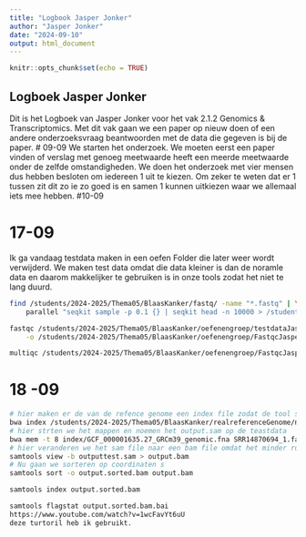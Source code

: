 ```yaml
---
title: "Logbook Jasper Jonker"
author: "Jasper Jonker"
date: "2024-09-10"
output: html_document
---
```


```r
knitr::opts_chunk$set(echo = TRUE)
```

## Logboek Jasper Jonker
Dit is het Logboek van Jasper Jonker voor het vak 2.1.2 Genomics & Transcriptomics. Met dit vak gaan we een paper op nieuw doen of een andere onderzoeksvraag beantwoorden met de data die gegeven is bij de paper.
# 09-09 
We starten het onderzoek. We moeten eerst een paper vinden of verslag met genoeg meetwaarde heeft een meerde meetwaarde onder de zelfde omstandigheden. We doen het onderzoek met vier mensen dus hebben besloten om iedereen 1 uit te kiezen. Om zeker te weten dat er 1 tussen zit dit zo ie zo goed is en samen 1 kunnen uitkiezen waar we allemaal iets mee hebben. 
#10-09 


# 17-09
Ik ga vandaag testdata maken in een oefen Folder die later weer wordt verwijderd. We maken test data omdat die data kleiner is dan de noramle data en daarom makkelijker te gebruiken is in onze tools zodat het niet te lang duurd.
```bash
find /students/2024-2025/Thema05/BlaasKanker/fastq/ -name "*.fastq" | \
    parallel "seqkit sample -p 0.1 {} | seqkit head -n 10000 > /students/2024-2025/Thema05/BlaasKanker/oefenengroep/testdataJasper/{/}"
```

```bash
fastqc /students/2024-2025/Thema05/BlaasKanker/oefenengroep/testdataJasper/* \
    -o /students/2024-2025/Thema05/BlaasKanker/oefenengroep/FastqcJasper/
```

```bash
multiqc /students/2024-2025/Thema05/BlaasKanker/oefenengroep/FastqcJasper/* -o /students/2024-2025/Thema05/BlaasKanker/oefenengroep/multiqcJasper/
```

# 18 -09 
``` bash
# hier maken er de van de refence genome een index file zodat de tool sneller gaat. 
bwa index /students/2024-2025/Thema05/BlaasKanker/realreferenceGenome/ncbi_dataset/data/GCF_000001635.27/GCF_000001635.27_GRCm39_genomic.fna
# hier strten we het mappen en noemen het output.sam op de teastdata 
bwa mem -t 8 index/GCF_000001635.27_GRCm39_genomic.fna SRR14870694_1.fastq SRR14870694_2.fastq > outputtest.sam
# hier veranderen we het sam file naar een bam file omdat het minder ruimte in neemt
samtools view -b outputtest.sam > output.bam 
# Nu gaan we sorteren op coordinaten s
samtools sort -o output.sorted.bam output.bam 

samtools index output.sorted.bam

samtools flagstat output.sorted.bam.bai
https://www.youtube.com/watch?v=1wcFavYt6uU 
deze turtoril heb ik gebruikt. 

```